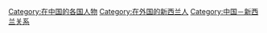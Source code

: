 [[Category:在中国的各国人物|Category:在中国的各国人物]]
[[Category:在外国的新西兰人|Category:在外国的新西兰人]]
[[Category:中国－新西兰关系|Category:中国－新西兰关系]]